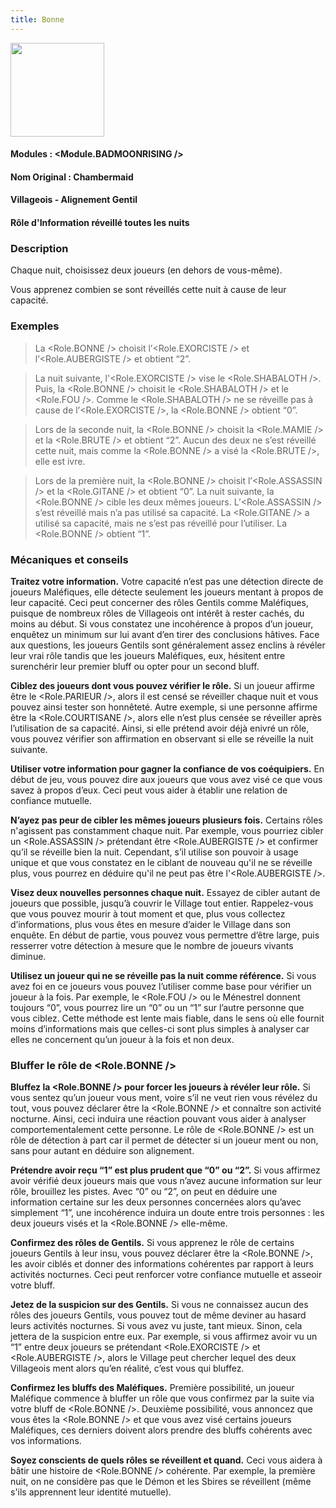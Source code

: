 ```yaml
---
title: Bonne
---
```



<img src='/img/blood-on-the-clocktower/roles/bonne.png' height='150' />

#### Modules : <Module.BADMOONRISING />
#### Nom Original : Chambermaid
#### Villageois - Alignement Gentil
#### Rôle d'Information réveillé toutes les nuits

### Description

Chaque nuit, choisissez deux joueurs (en dehors de vous-même).

Vous apprenez combien se sont réveillés cette nuit à cause de leur capacité.
 
### Exemples

> La <Role.BONNE /> choisit l’<Role.EXORCISTE /> et l’<Role.AUBERGISTE /> et obtient “2”.

> La nuit suivante, l'<Role.EXORCISTE /> vise le <Role.SHABALOTH />. Puis, la <Role.BONNE /> choisit le <Role.SHABALOTH /> et le <Role.FOU />. Comme le <Role.SHABALOTH /> ne se réveille pas à cause de l’<Role.EXORCISTE />, la <Role.BONNE /> obtient “0”.

> Lors de la seconde nuit, la <Role.BONNE /> choisit la <Role.MAMIE /> et la <Role.BRUTE /> et obtient “2”. Aucun des deux ne s’est réveillé cette nuit, mais comme la <Role.BONNE /> a visé la <Role.BRUTE />, elle est ivre.

> Lors de la première nuit, la <Role.BONNE /> choisit l’<Role.ASSASSIN /> et la <Role.GITANE /> et obtient “0”. La nuit suivante, la <Role.BONNE /> cible les deux mêmes joueurs. L’<Role.ASSASSIN /> s’est réveillé mais n’a pas utilisé sa capacité. La <Role.GITANE /> a utilisé sa capacité, mais ne s’est pas réveillé pour l’utiliser. La <Role.BONNE /> obtient “1”.

### Mécaniques et conseils

**Traitez votre information.** Votre capacité n’est pas une détection directe de joueurs Maléfiques, elle détecte seulement les joueurs mentant à propos de leur capacité. Ceci peut concerner des rôles Gentils comme Maléfiques, puisque de nombreux rôles de Villageois ont intérêt à rester cachés, du moins au début. Si vous constatez une incohérence à propos d’un joueur, enquêtez un minimum sur lui avant d’en tirer des conclusions hâtives. Face aux questions, les joueurs Gentils sont généralement assez  enclins à révéler leur vrai rôle tandis que les joueurs Maléfiques, eux, hésitent entre surenchérir leur premier bluff ou opter pour un second bluff.

**Ciblez des joueurs dont vous pouvez vérifier le rôle.** Si un joueur affirme être le <Role.PARIEUR />, alors il est censé se réveiller chaque nuit et vous pouvez ainsi tester son honnêteté. Autre exemple, si une personne affirme être la <Role.COURTISANE />, alors elle n’est plus censée se réveiller après l’utilisation de sa capacité. Ainsi, si elle prétend avoir déjà enivré un rôle, vous pouvez vérifier son affirmation en observant si elle se réveille la nuit suivante.

**Utiliser votre information pour gagner la confiance de vos coéquipiers.** En début de jeu, vous pouvez dire aux joueurs que vous avez visé ce que vous savez à propos d’eux. Ceci peut vous aider à établir une relation de confiance mutuelle.

**N’ayez pas peur de cibler les mêmes joueurs plusieurs fois.** Certains rôles n'agissent pas constamment chaque nuit. Par exemple, vous pourriez cibler un <Role.ASSASSIN /> prétendant être <Role.AUBERGISTE /> et confirmer qu’il se réveille bien la nuit. Cependant, s’il utilise son pouvoir à usage unique et que vous constatez en le ciblant de nouveau qu'il ne se réveille plus, vous pourrez en déduire qu'il ne peut pas être l'<Role.AUBERGISTE />.

**Visez deux nouvelles personnes chaque nuit.** Essayez de cibler autant de joueurs que possible, jusqu’à couvrir le Village tout entier. Rappelez-vous que vous pouvez mourir à tout moment et que, plus vous collectez d’informations, plus vous êtes en mesure d’aider le Village dans son enquête. En début de partie, vous pouvez vous permettre d’être large, puis resserrer votre détection à mesure que le nombre de joueurs vivants diminue.

**Utilisez un joueur qui ne se réveille pas la nuit comme référence.** Si vous avez foi en ce joueurs vous pouvez l’utiliser comme base pour vérifier un joueur à la fois. Par exemple, le <Role.FOU /> ou le Ménestrel donnent toujours “0”, vous pourrez lire un “0” ou un “1” sur l’autre personne que vous ciblez. Cette méthode est lente mais fiable, dans le sens où elle fournit moins d’informations mais que celles-ci sont plus simples à analyser car elles ne concernent qu’un joueur à la fois et non deux.

### Bluffer le rôle de <Role.BONNE />

**Bluffez la <Role.BONNE /> pour forcer les joueurs à révéler leur rôle.** Si vous sentez qu’un joueur vous ment, voire s’il ne veut rien vous révélez du tout, vous pouvez déclarer être la <Role.BONNE /> et connaître son activité nocturne. Ainsi, ceci induira une réaction pouvant vous aider à analyser comportementalement cette personne. Le rôle de <Role.BONNE /> est un rôle de détection à part car il permet de détecter si un joueur ment ou non, sans pour autant en déduire son alignement.

**Prétendre avoir reçu “1” est plus prudent que “0” ou “2”.** Si vous affirmez avoir vérifié deux joueurs mais que vous n’avez aucune information sur leur rôle, brouillez les pistes. Avec “0” ou “2”, on peut en déduire une information certaine sur les deux personnes concernées alors qu’avec simplement “1”, une incohérence induira un doute entre trois personnes : les deux joueurs visés et la <Role.BONNE /> elle-même. 

**Confirmez des rôles de Gentils.** Si vous apprenez le rôle de certains joueurs Gentils à leur insu, vous pouvez déclarer être la <Role.BONNE />, les avoir ciblés et donner des informations cohérentes par rapport à leurs activités nocturnes. Ceci peut renforcer votre confiance mutuelle et asseoir votre bluff.

**Jetez de la suspicion sur des Gentils.** Si vous ne connaissez aucun des rôles des joueurs Gentils, vous pouvez tout de même deviner au hasard leurs activités nocturnes. Si vous avez vu juste, tant mieux. Sinon, cela jettera de la suspicion entre eux. Par exemple, si vous affirmez avoir vu un “1” entre deux joueurs se prétendant <Role.EXORCISTE /> et <Role.AUBERGISTE />, alors le Village peut chercher lequel des deux Villageois ment alors qu’en réalité, c’est vous qui bluffez.

**Confirmez les bluffs des Maléfiques.** Première possibilité, un joueur Maléfique commence à bluffer un rôle que vous confirmez par la suite via votre bluff de <Role.BONNE />. Deuxième possibilité, vous annoncez que vous êtes la <Role.BONNE /> et que vous avez visé certains joueurs Maléfiques, ces derniers doivent alors prendre des bluffs cohérents avec vos informations.

**Soyez conscients de quels rôles se réveillent et quand.** Ceci vous aidera à bâtir une histoire de <Role.BONNE /> cohérente. Par exemple, la première nuit, on ne considère pas que le Démon et les Sbires se réveillent (même s'ils apprennent leur identité mutuelle).

